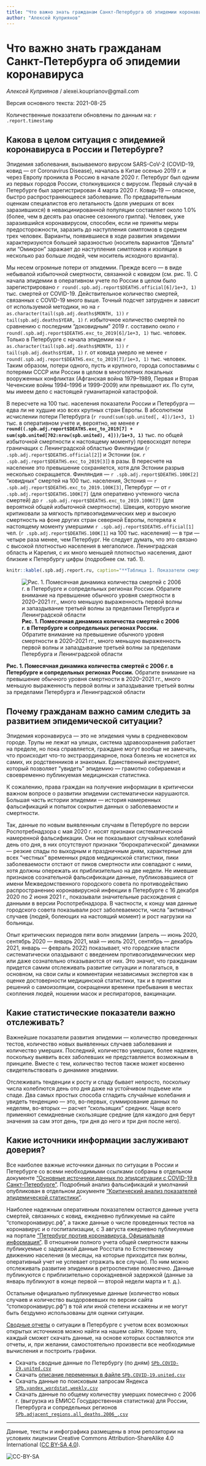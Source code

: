 ```yaml
---
title: "Что важно знать гражданам Санкт-Петербурга об эпидемии коронавируса"
author: "Алексей Куприянов"
---
```


# Что важно знать гражданам Санкт-Петербурга об эпидемии коронавируса

*Алексей Куприянов* / alexei.kouprianov@gmail.com

Версия основного текста: 2021-08-25

Количественные показатели обновлены по данным на: `r .report.timestamp`

## Какова в целом ситуация с эпидемией коронавируса в России и Петербурге?

Эпидемия заболевания, вызываемого вирусом SARS-CoV-2 (COVID-19, ковид --- от Coronavirus Disease), началась в Китае осенью 2019 г. и через Европу проникла в Россию в начале 2020 г. Петербург был одним из первых городов России, столкнувшихся с вирусом. Первый случай в Петербурге был зарегистрирован 4 марта 2020 г. Ковид-19 --- опасное, быстро распространяющееся заболевание. По предварительным оценкам специалистов его летальность (доля умерших от всех заразившихся) в невакцинированной популяции составляет около 1.0% (более, чем в десять раз опаснее сезонного гриппа). Человек, уже заразившийся коронавирусом, способен, если не приняты меры предосторожности, заразить до наступления симптомов в среднем трех человек. Варианты, появившиеся в ходе развития эпидемии характеризуются большей заразностью (носитель вариантов "Дельта" или "Омикрон" заражает до наступления симптомов и изоляции в несколько раз больше людей, чем носитель исходного врианта).

Мы несем огромные потери от эпидемии. Прежде всего --- в виде небывалой избыточной смертности, связанной с ковидом (см. рис. 1). С начала эпидемии в оперативном учете по России в целом было зарегистрировано `r round(.spb.adj.report$DEATHS.official[6]/1e+3, 1)` тыс. смертей от COVID-19. Действительное количество смертей, связанных с COVID-19 много выше. Точный подсчет затруднен и зависит от используемой методики, но на `r as.character(tail(spb.adj.deaths$MONTH, 1))` `r tail(spb.adj.deaths$YEAR, 1)` г. избыточное количество смертей по сравнению с последним "доковидным" 2019 г. составило около `r round(.spb.adj.report$DEATHS.exc_to_2019[6]/1e+3, 1)` тыс. человек. Только в Петербурге с начала эпидемии на `r as.character(tail(spb.adj.deaths$MONTH, 1))` `r tail(spb.adj.deaths$YEAR, 1)` г. от ковида умерло не менее `r round(.spb.adj.report$DEATHS.exc_to_2019[7]/1e+3, 1)` тыс. человек. Таким образом, потери одного, пусть и крупного, города сопоставимы с потерями СССР или России в целом в многолетних локальных вооруженных конфликтах (Афганская война 1979--1989, Первая и Вторая Чеченские войны 1994--1996 и 1999--2009) или превышают их. По сути, мы имеем дело с настоящей гуманитарной катастрофой.

В пересчете на 100 тыс. населения показатели России и Петербурга --- едва ли не худшие изо всех крупных стран Европы. В абсолютном исчислении потери Петербурга (`r round(sum(spb.united[, 4])/1e+3, 1)` тыс. в оперативном учете и, вероятно, не менее **`r round((.spb.adj.report$DEATHS.exc_to_2019[7] + sum(spb.united[702:nrow(spb.united), 4]))/1e+3, 1)`** тыс. по общей избыточной смертности к настоящему моменту) превосходят потери граничащих с Ленинградской областью Финляндии (`r .spb.adj.report$DEATHS.official[2]`) и Эстонии (ок. `r .spb.adj.report$DEATHS.exc_to_2019[3]`) в разы. В пересчете на население это превышение сохраняется, хотя для Эстонии разрыв несколько сокращается. Финляндия --- `r .spb.adj.report$DEATHS.100K[2]` "ковидных" смертей на 100 тыс. населения, Эстония --- `r .spb.adj.report$DEATHS.exc_to_2019.100K[3]`, Петербург --- от `r .spb.adj.report$DEATHS.100K[7]` (для оперативно учтенного числа смертей) до `r .spb.adj.report$DEATHS.exc_to_2019.100K[7]` (для вероятной общей избыточной смертности). Швеция, которую многие критиковали за мягкость пртивоэпидемических мер и высокую смертность на фоне других стран северной Европы, потеряла к настоящему моменту умершими `r .spb.adj.report$DEATHS.official[1]` чел. (`r .spb.adj.report$DEATHS.100K[1]` на 100 тыс. населения) --- в три --- четыре раза менее, чем Петербург. Не следует думать, что это связано с высокой плотностью населения в мегаполисе. Ленинградская область и Карелия, с их много меньшей плотностью населения, дают близкие к Петербургу цифры (подробнее см. таб. 1).

```r
knitr::kable(.spb.adj.report.ru, caption="**Таблица 1. Показатели смертности от COVID-19.** Данные оперативного учета смертей по странам в целом, включая Россию, взяты из ежедневно обновляемого банка данных *Johns Hopkins University*, по России они соответствуют данным Роспотребнадзора (сайт *стопкоронавирус.рф*). Данные по регионам России --- из ежедневной сводки на сайте *стопкоронавирус.рф.* Оценки избыточного количества смертей для Швеции и Финляндии не приводятся, поскольку в этих странах смерти от коронавируса в полном объеме представлены в оперативном учете. Оценки избыточного количества смертей для Эстонии, Латвии и Литвы приводятся по результатам расчетов Д. Кобака, для России и ее регионов --- на основании данных ресурса *ЕМИСС Государственная статистика.*")
```

![**Рис. 1. Помесячная динамика количества смертей с 2006 г. в Петербурге и сопредельных регионах России.** Обратите внимание на превышение обычного уровня смертности в 2020--2021 гг., много меньшую выраженность первой волны и запаздывание третьей волны за пределами Петербурга и Ленинградской области](../plots/SPb.COVID-19.Overall_Deaths.2006_.png "**Рис. 1. Помесячная динамика количества смертей с 2006 г. в Петербурге и сопредельных регионах России.** Обратите внимание на превышение обычного уровня смертности в 2020--2021 гг., много меньшую выраженность первой волны и запаздывание третьей волны за пределами Петербурга и Ленинградской области")
<figcaption>**Рис. 1. Помесячная динамика количества смертей с 2006 г. в Петербурге и сопредельных регионах России.** Обратите внимание на превышение обычного уровня смертности в 2020--2021 гг., много меньшую выраженность первой волны и запаздывание третьей волны за пределами Петербурга и Ленинградской области</figcaption>

## Почему гражданам важно самим следить за развитием эпидемической ситуации?

Эпидемия коронавируса --- это не эпидемия чумы в средневековом городе. Трупы не лежат на улицах, система здравоохранения работает на пределе, но пока справляется, граждане могут вообще не замечать, что происходит что-то экстраординарное, пока болезнь не коснется их самих, их родственников и знакомых. Единственный инструмент, который позволяет "увидеть" эпидемию --- грамотно собираемая и своевременно публикуемая медицинская статистика.

К сожалению, права граждан на получение информации в критически важном вопросе о развитии эпидемии систематически нарушаются. Большая часть истории эпидемии --- история намеренных фальсификаций и попыток сокрытия данных о заболеваемости  и смертности.

Так, данные по новым выявленным случаям в Петербурге по версии Роспотребнадзора с мая 2020 г. носят признаки систематической намеренной фальсификации. Они не показывают случайных колебаний день ото дня, в них отсутствуют признаки "бюрократической" динамики --- резкие спады по выходным и праздничным дням, характерные для всех "честных" временных рядов медицинской статистики, пики заболеваемости отстают от пиков смертности или совпадают с ними, хотя должны опережать их приблизительно на две недели. Не имевшие признаков сознательной фальсификации данные, публиковавшиеся от имени Межведомственного городского совета по противодействию распространению коронавирусной инфекции в Петербурге с 16 декабря 2020 по 2 июня 2021 г., показывали значительные расхождения с данными в версии Роспотребнадзора. В частности, к концу мая данные городского совета показывали рост заболеваемости, числа "активных" случаев (людей, болеющих на настоящий момент) и рост нагрузки на больницы.

Опыт критических периодов пяти волн эпидемии (апрель --- июнь 2020, сентябрь 2020 --- январь 2021, май --- июль 2021, сентябрь --- декабрь 2021, январь --- февраль 2022) показывает, что городские власти систематически опаздывают с введением противоэпидемических мер или даже сознательно отказываются от них. Это значит, что гражданам придется самим отслеживать развитие ситуации и полагаться, в основном, на свои силы и комментарии независимых экспертов как в оценке достоверности медицинской статистики, так и в принятии решений о самоизоляции, сокращении времени пребывания в местах скопления людей, ношении масок и респираторов, вакцинации.

## Какие статистические показатели важно отслеживать?

Важнейшие показатели развития эпидемии --- количество проведенных тестов, количество новых выявленных случаев заболевания и количество умерших. Последний, количество умерших, более надежен, поскольку выявить всех заболевших не представляется возможным в принципе. Вместе с тем, количество тестов также может косвенно свидетельствовать о динамике эпидемии.

Отслеживать тенденции к росту и спаду бывает непросто, поскольку числа колеблются день ото дня даже на устойчивом подъеме или спаде. Два самых простых способа сгладить случайные колебания и увидеть тенденцию --- это, во-первых, суммирование данных по неделям, во-вторых --- расчет "скользящих" средних. Чаще всего применяют семидневные скользящие средние (для каждого дня берут значения за сам этот день, три дня до него и три дня после него).

## Какие источники информации заслуживают доверия?

Все наиболее важные источники данных по ситуации в России и Петербурге со всеми необходимыми ссылками собраны в отдельном документе ["Основные источники данных по эпидситуации c COVID-19 в Санкт-Петербурге"](SPb.COVID-19.data.sources.md). Подробный анализ фальсификаций и умолчаний опубликован в отдельном документе ["Критический анализ показателей эпидемической статистики"](SPb.COVID-19.data_critique.md).

Наиболее надежным оперативным показателем остаются данные учета смертей, связанных с ковид, ежедневно публикуемые на сайте "стопкоронавирус.рф", а также данные о числе проведенных тестов на коронавирус и о госпитализации, с 3 августа ежедневно публикуемые на портале ["Петербург против коронавируса. Официальная информация"](https://www.gov.spb.ru/covid-19/). В отношении полного учета общей смертности важны публикуемые с задержкой данные Росстата по Естественному движению населения (в месяцы, на которые приходится пик волны, оперативный учет не успевает отражать все случаи). По ним можно отслеживать развитие эпидемии в ретроспективе помесячно. Данные публикуются с приблизительно сорокадневной задержкой (данные за январь публикуют в конце первой --- второй недели марта и т. д.).

Остальные официально публикуемые данные (количество новых случаев и количество выздоровевших по версии сайта "стопкоронавирус.рф") в той или иной степени искажены и не могут быть бездумно использованы для оценки ситуации.

[Сводные отчеты](SPb.COVID-19.r_report.md) о ситуации в Петербурге с учетом всех возможных открытых источников можно найти на нашем сайте. Кроме того, каждый сможет скачать данные, на основе которых составляются эти отчеты, и, при желании, самостоятельно произвести все необходимые вычисления и построить графики.

* Скачать сводные данные по Петербургу (по дням) [`SPb.COVID-19.united.csv`](../data/SPb.COVID-19.united.csv)
* Скачать [описание переменных в файле `SPb.COVID-19.united.csv`](../data/SPb.COVID-19.united.variables_explained.txt)
* Скачать данные по поисковым запросам Яндекса [`SPb.yandex_wordstat.weekly.csv`](../data/SPb.yandex_wordstat.weekly.csv)
* Скачать данные по общему количеству умерших помесячно с 2006 г. (выгрузка из ЕМИСС Государственная статистика) для России, Петербурга и сопредельных регионов [`SPb.adjacent_regions.all_deaths.2006_.csv`](../data/SPb.adjacent_regions.all_deaths.2006_.csv)

<hr />

Данные, тексты и инфографика размещены в этом репозитории на условиях лицензии Creative Commons Attribution-ShareAlike 4.0 International ([CC BY-SA 4.0](https://creativecommons.org/licenses/by-sa/4.0/)).

![](../misc/CC-BY-SA-icon.png "CC-BY-SA")
